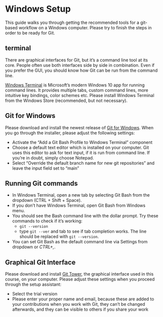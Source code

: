 # Windows Setup {-}

This guide walks you through getting the recommended tools for a git-based workflow on a Windows computer.
Please try to finish the steps in order to be ready for Git.

## terminal {-}

There are graphical interfaces for Git, but it's a command line tool at its core.
People often use both interfaces side by side in combination.
Even if you prefer the GUI, you should know how Git can be run from the command line.

[Windows Terminal] is Microsoft's modern Windows 10 app for running command lines.
It provides multiple tabs, custom command lines, more intuitive key bindings, color schemes etc.
Please install Windows Terminal from the Windows Store (recommended, but not necessary).

## Git for Windows {-}

Please download and install the newest release of [Git for Windows][gfw].
When you go through the installer, please adjust the following settings:

- Activate the “Add a Git Bash Profile to Windows Terminal” component
- Choose a default text editor which is installed on your computer. Git uses this editor to ask for text input, if it is run from command line. If you're in doubt, simply choose Notepad.
- Select “Override the default branch name for new git repositories” and leave the input field set to “main”

## Running Git commands {-}

- In Windows Terminal, open a new tab by selecting Git Bash from the dropdown (CTRL + Shift + Space).
- If you don't have Windows Terminal, open Git Bash from Windows menu.
- You should see the Bash command line with the dollar prompt. Try these commands to check if it's working:
  - `git --version`
  - type `git --ver` and tab to see if tab completion works. The line should be replaced with `git --version`.
- You can set Git Bash as the default command line via Settings from dropdown or _CTRL+,_.

## Graphical Git Interface {-}

Please download and install [Git Tower], the graphical interface used in this course, on your computer.
Please adjust these settings when you proceed through the setup assistant:

- Select the trial version
- Please enter your proper name and email, because these are added to your contributions when you work with Git, they can't be changed afterwards, and they can be visible to others if you share your work

[gfw]: https://gitforwindows.org
[windows terminal]: https://www.microsoft.com/en-us/p/windows-terminal/9n0dx20hk701?activetab=pivot:overviewtab
[git tower]: https://www.git-tower.com/windows
